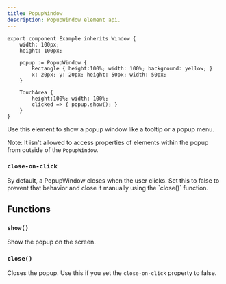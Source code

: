```yaml
---
title: PopupWindow
description: PopupWindow element api.
---
```



```slint
export component Example inherits Window {
    width: 100px;
    height: 100px;

    popup := PopupWindow {
        Rectangle { height:100%; width: 100%; background: yellow; }
        x: 20px; y: 20px; height: 50px; width: 50px;
    }

    TouchArea {
        height:100%; width: 100%;
        clicked => { popup.show(); }
    }
}
```

Use this element to show a popup window like a tooltip or a popup menu.

Note: It isn't allowed to access properties of elements within the popup from outside of the `PopupWindow`.

### `close-on-click`
<SlintProperty propName="close-on-click" typeName="bool" defaultValue="true"/>
By default, a PopupWindow closes when the user clicks. Set this to false to prevent that behavior and close it manually using the `close()` function.

## Functions

### `show()`
Show the popup on the screen.

### `close()`
Closes the popup. Use this if you set the `close-on-click` property to false.
